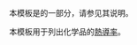 {{Documentation subpage}}
本模板是{{tl|Chembox}}的一部分，请参见其说明。

本模板用于列出化学品的[[熱導率]]。

<includeonly>
[[Category:化学信息框模板|{{PAGENAME}}]]
</includeonly>